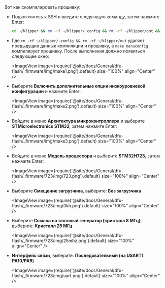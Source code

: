 Вот как скомпилировать прошивку:
* Подключитесь к SSH и введите следующую команду, затем нажмите Enter:

    ```bash
    cd ~/klipper && rm -rf ~/klipper/.config && rm -rf ~/klipper/out && make menuconfig
    ```

* Где `rm -rf ~/klipper/.config && rm -rf ~/klipper/out` удаляет предыдущие данные компиляции и прошивку, а `make menuconfig` компилирует прошивку. После выполнения должно появиться следующее окно:

    <ImageView image={require('@site/docs/General/dfu-flash/_firmware/img/make1.png').default} size="100%" align="Center" />

* Выберите **Включить дополнительные опции низкоуровневой конфигурации** и нажмите Enter:

    <ImageView image={require('@site/docs/General/dfu-flash/_firmware/img/make2.png').default} size="100%" align="Center" />

* Войдите в меню **Архитектура микроконтроллера** и выберите **STMicroelectronics STM32**, затем нажмите Enter:

    <ImageView image={require('@site/docs/General/dfu-flash/_firmware/img/make3.png').default} size="100%" align="Center" />

* Войдите в меню **Модель процессора** и выберите **STM32H723**, затем нажмите Enter:

    <ImageView image={require('@site/docs/General/dfu-flash/_firmware/723/img/723.png').default} size="100%" align="Center" />

* Выберите **Смещение загрузчика**, выберите: **Без загрузчика**

    <ImageView image={require('@site/docs/General/dfu-flash/_firmware/723/img/0kb.png').default} size="100%" align="Center" />

* Выберите **Ссылка на тактовый генератор (кристалл 8 МГц)**, выберите: **Кристалл 25 МГц**

    <ImageView image={require('@site/docs/General/dfu-flash/_firmware/723/img/25mhz.png').default} size="100%" align="Center" />

* **Интерфейс связи**, выберите: **Последовательный (на USART1 PA10/PA9)**

    <ImageView image={require('@site/docs/General/dfu-flash/_firmware/723/img/uart.png').default} size="100%" align="Center" />
